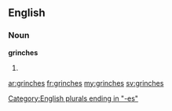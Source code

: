 ==English==

===Noun===
'''grinches'''

# {{plural of|grinch}}

[[Category:English plurals ending in "-es"]]

[[ar:grinches]]
[[fr:grinches]]
[[my:grinches]]
[[sv:grinches]]